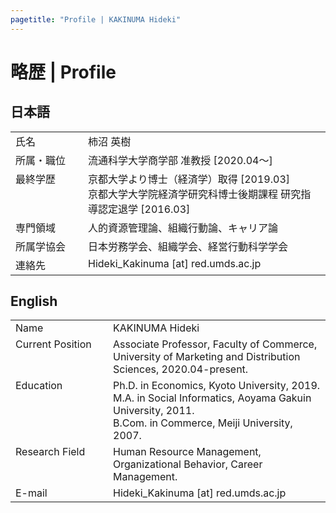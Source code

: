 ```yaml
---
pagetitle: "Profile | KAKINUMA Hideki"
---
```



# 略歴 | Profile {.tabset}

## 日本語
<table>
<tbody>
<tr>
<td width="100" valign="top">氏名</td>
<td valign="top">柿沼 英樹</td>
</tr>
<tr>
<td width="100" valign="top">所属・職位</td>
<td valign="top">流通科学大学商学部 准教授 [2020.04～]</td>
</tr>
<tr>
<td width="100" valign="top">最終学歴</td>
<td valign="top">京都大学より博士（経済学）取得 [2019.03]  
京都大学大学院経済学研究科博士後期課程 研究指導認定退学 [2016.03]
</td>
</tr>
<tr>
<td width="100" valign="top">専門領域</td>
<td valign="top">人的資源管理論、組織行動論、キャリア論</td>
</tr>
<tr>
<td width="100" valign="top">所属学協会</td>
<td valign="top">日本労務学会、組織学会、経営行動科学学会</td>
</tr>
<tr>
<td width="100" valign="top">連絡先</td>
<td valign="top">Hideki_Kakinuma [at] red.umds.ac.jp</td>
</tr>
</tbody>
</table>

## English
<table>
<tbody>
<tr>
<td width="140" valign="top">Name</td>
<td valign="top">KAKINUMA Hideki</td>
</tr>
<tr>
<td width="140" valign="top">Current Position</td>
<td valign="top">Associate Professor, Faculty of Commerce, University of Marketing and Distribution Sciences, 2020.04-present.</td>
</tr>
<tr>
<td width="140" valign="top">Education</td>
<td valign="top">Ph.D. in Economics, Kyoto University, 2019.  
M.A. in Social Informatics, Aoyama Gakuin University, 2011.  
B.Com. in Commerce, Meiji University, 2007.</td>
</tr>
<tr>
<td width="140" valign="top">Research Field</td>
<td valign="top">Human Resource Management, Organizational Behavior, Career Management.</td>
</tr>
<tr>
<td width="140" valign="top">E-mail</td>
<td valign="top">Hideki_Kakinuma [at] red.umds.ac.jp</td>
</tr>
</tbody>
</table>